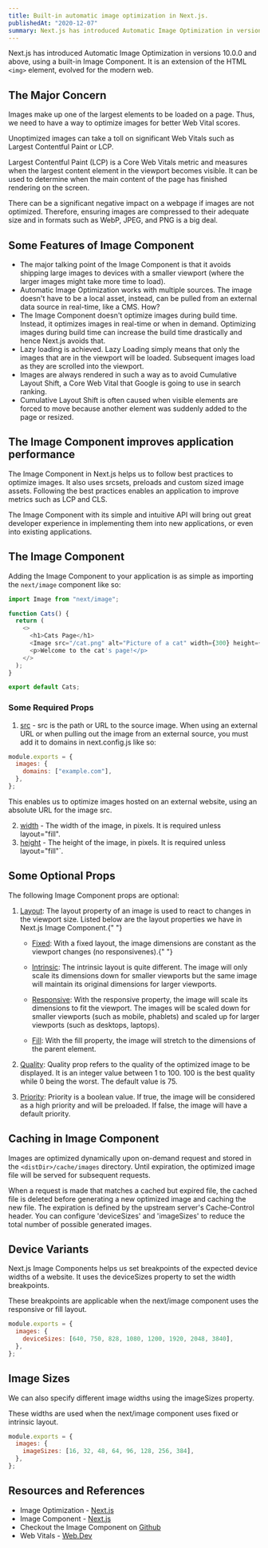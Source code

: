```yaml
---
title: Built-in automatic image optimization in Next.js.
publishedAt: "2020-12-07"
summary: Next.js has introduced Automatic Image Optimization in versions 10.0.0 and above, using a built-in Image Component.
---
```


Next.js has introduced Automatic Image Optimization in versions 10.0.0 and above, using a built-in Image Component. It is an extension of the HTML `<img>` element, evolved for the modern web.

## The Major Concern

Images make up one of the largest elements to be loaded on a page. Thus, we need to have a way to optimize images for better Web Vital scores.

Unoptimized images can take a toll on significant Web Vitals such as Largest Contentful Paint or LCP.

<Callout emoji="💡">
  Largest Contentful Paint (LCP) is a Core Web Vitals metric and measures when
  the largest content element in the viewport becomes visible. It can be used to
  determine when the main content of the page has finished rendering on the
  screen.
</Callout>

There can be a significant negative impact on a webpage if images are not optimized. Therefore, ensuring images are compressed to their adequate size and in formats such as WebP, JPEG, and PNG is a big deal.

## Some Features of Image Component

- The major talking point of the Image Component is that it avoids shipping large images to devices with a smaller viewport (where the larger images might take more time to load).
- Automatic Image Optimization works with multiple sources. The image doesn't have to be a local asset, instead, can be pulled from an external data source in real-time, like a CMS. How?
- The Image Component doesn't optimize images during build time. Instead, it optimizes images in real-time or when in demand. Optimizing images during build time can increase the build time drastically and hence Next.js avoids that.
- Lazy loading is achieved. Lazy Loading simply means that only the images that are in the viewport will be loaded. Subsequent images load as they are scrolled into the viewport.
- Images are always rendered in such a way as to avoid Cumulative Layout Shift, a Core Web Vital that Google is going to use in search ranking.
- Cumulative Layout Shift is often caused when visible elements are forced to move because another element was suddenly added to the page or resized.

## The Image Component improves application performance

The Image Component in Next.js helps us to follow best practices to optimize images. It also uses srcsets, preloads and custom sized image assets. Following the best practices enables an application to improve metrics such as LCP and CLS.

The Image Component with its simple and intuitive API will bring out great developer experience in implementing them into new applications, or even into existing applications.

## The Image Component

Adding the Image Component to your application is as simple as importing the `next/image` component like so:

```js {1}
import Image from "next/image";

function Cats() {
  return (
    <>
      <h1>Cats Page</h1>
      <Image src="/cat.png" alt="Picture of a cat" width={300} height={300} />
      <p>Welcome to the cat's page!</p>
    </>
  );
}

export default Cats;
```

### Some Required Props

1. <u>src</u> - src is the path or URL to the source image. When using an external
   URL or when pulling out the image from an external source, you must add it to
   domains in next.config.js like so:

```js title="next.config.js"
module.exports = {
  images: {
    domains: ["example.com"],
  },
};
```

This enables us to optimize images hosted on an external website, using an absolute URL for the image src.

2. <u>width</u> - The width of the image, in pixels. It is required unless layout="fill".
3. <u>height</u> - The height of the image, in pixels. It is required unless layout="fill"`.

## Some Optional Props

The following Image Component props are optional:

1. <u>Layout</u>: The layout property of an image is used to react to changes in
   the viewport size. Listed below are the layout properties we have in Next.js
   Image Component.{" "}

   - <u>Fixed</u>: With a fixed layout, the image dimensions are constant as the
     viewport changes (no responsivenes).{" "}

   - <u>Intrinsic</u>: The intrinsic layout is quite different. The image will
     only scale its dimensions down for smaller viewports but the same image
     will maintain its original dimensions for larger viewports.

   - <u>Responsive</u>: With the responsive property, the image will scale its
     dimensions to fit the viewport. The images will be scaled down for smaller
     viewports (such as mobile, phablets) and scaled up for larger viewports
     (such as desktops, laptops).

   - <u>Fill</u>: With the fill property, the image will stretch to the
     dimensions of the parent element.

2. <u>Quality</u>: Quality prop refers to the quality of the optimized image to
   be displayed. It is an integer value between 1 to 100. 100 is the best
   quality while 0 being the worst. The default value is 75.
3. <u>Priority</u>: Priority is a boolean value. If true, the image will be
   considered as a high priority and will be preloaded. If false, the image will
   have a default priority.

## Caching in Image Component

Images are optimized dynamically upon on-demand request and stored in the `<distDir>/cache/images` directory. Until expiration, the optimized image file will be served for subsequent requests.

When a request is made that matches a cached but expired file, the cached file is deleted before generating a new optimized image and caching the new file. The expiration is defined by the upstream server's Cache-Control header. You can configure 'deviceSizes' and 'imageSizes' to reduce the total number of possible generated images.

## Device Variants

Next.js Image Components helps us set breakpoints of the expected device widths of a website. It uses the deviceSizes property to set the width breakpoints.

<Callout emoji="💡">
  These breakpoints are applicable when the next/image component uses the
  responsive or fill layout.
</Callout>

```js title="next.config.js" // default config
module.exports = {
  images: {
    deviceSizes: [640, 750, 828, 1080, 1200, 1920, 2048, 3840],
  },
};
```

## Image Sizes

We can also specify different image widths using the imageSizes property.

<Callout emoji="💡">
  These widths are used when the next/image component uses fixed or intrinsic
  layout.
</Callout>

```js title="next.config.js" // default config
module.exports = {
  images: {
    imageSizes: [16, 32, 48, 64, 96, 128, 256, 384],
  },
};
```

## Resources and References

- Image Optimization - [Next.js](https://nextjs.org/docs/basic-features/image-optimization)
- Image Component - [Next.js](https://nextjs.org/docs/api-reference/next/image)
- Checkout the Image Component on [Github](https://github.com/vercel/next.js/tree/canary/examples/image-component)
- Web Vitals - [Web.Dev](https://web.dev/optimize-lcp/)
